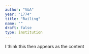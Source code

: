 ```yaml
---
author: "V&A"
year: "1774"
title: "Railing"
name: ""
draft: false
type: institution
---
```

I think this then appears as the content
